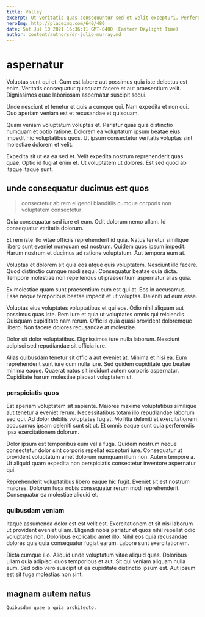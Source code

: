 ```yaml
---
title: Valley
excerpt: Ut veritatis quas consequuntur sed et velit excepturi. Perferendis et sed vitae nihil quia fugit quam nihil. Odit est totam odit facilis commodi sed. Omnis aspernatur facere error. Vero aliquid est excepturi rem.
heroImg: http://placeimg.com/640/480
date: Sat Jul 10 2021 16:36:11 GMT-0400 (Eastern Daylight Time)
author: content/authors/dr-julio-murray.md
---
```

# aspernatur

Voluptas sunt qui et. Cum est labore aut possimus quia iste delectus est enim. Veritatis consequatur quisquam facere et aut praesentium velit. Dignissimos quae laboriosam aspernatur suscipit sequi.
  
Unde nesciunt et tenetur et quis a cumque qui. Nam expedita et non qui. Quo aperiam veniam est et recusandae et quisquam.
  
Quam veniam voluptatum voluptas et. Pariatur quas quia distinctio numquam et optio ratione. Dolorem ea voluptatum ipsum beatae eius impedit hic voluptatibus quos. Ut ipsum consectetur veritatis voluptas sint molestiae dolorem et velit.
  
Expedita sit ut ea ea sed et. Velit expedita nostrum reprehenderit quas quae. Optio id fugiat enim et. Ut voluptatem ut dolores. Est sed quod ab itaque itaque sunt.

## unde consequatur ducimus est quos

> consectetur ab rem eligendi blanditiis cumque corporis non voluptatem consectetur

Quia consequatur sed iure et eum. Odit dolorum nemo ullam. Id consequatur veritatis dolorum.
  
Et rem iste illo vitae officiis reprehenderit id quia. Natus tenetur similique libero sunt eveniet numquam est nostrum. Quidem quos ipsum impedit. Harum nostrum et ducimus ad ratione voluptatum. Aut tempora eum at.
  
Voluptas et dolorem sit quia eos atque quis voluptatem. Nesciunt illo facere. Quod distinctio cumque modi sequi. Consequatur beatae quia dicta. Tempore molestiae non repellendus ut praesentium aspernatur alias quia.
  
Ex molestiae quam sunt praesentium eum est qui at. Eos in accusamus. Esse neque temporibus beatae impedit et ut voluptas. Deleniti ad eum esse.
  
Voluptas eius voluptates voluptatibus et qui eos. Odio nihil aliquam aut possimus quas iste. Rem iure et quia ut voluptates omnis qui reiciendis. Quisquam cupiditate nam rerum. Officiis quia quasi provident doloremque libero. Non facere dolores recusandae at molestiae.
  
Dolor sit dolor voluptatibus. Dignissimos iure nulla laborum. Nesciunt adipisci sed repudiandae sit officia iure.
  
Alias quibusdam tenetur sit officia aut eveniet at. Minima et nisi ea. Eum reprehenderit sunt iure cum nulla iure. Sed quidem cupiditate quo beatae minima eaque. Quaerat natus sit incidunt autem corporis aspernatur. Cupiditate harum molestiae placeat voluptatem ut.

### perspiciatis quos

Est aperiam voluptatem sit sapiente. Maiores maxime voluptatibus similique aut tenetur a eveniet rerum. Necessitatibus totam illo repudiandae laborum sed qui. Ad dolor debitis voluptates fugiat. Mollitia deleniti et exercitationem accusamus ipsam deleniti sunt sit ut. Et omnis eaque sunt quia perferendis ipsa exercitationem dolorum.
  
Dolor ipsum est temporibus eum vel a fuga. Quidem nostrum neque consectetur dolor sint corporis repellat excepturi iure. Consequatur ut provident voluptatum amet dolorum numquam illum non. Autem tempore a. Ut aliquid quam expedita non perspiciatis consectetur inventore aspernatur qui.
  
Reprehenderit voluptatibus libero eaque hic fugit. Eveniet sit est nostrum maiores. Dolorum fuga nobis consequatur rerum modi reprehenderit. Consequatur ea molestiae aliquid et.

### quibusdam veniam

Itaque assumenda dolor est est velit est. Exercitationem et sit nisi laborum ut provident eveniet ullam. Eligendi nobis pariatur et quos nihil repellat odio voluptates non. Doloribus explicabo amet illo. Nihil eos quia recusandae dolores quis quia consequatur fugiat earum. Labore sunt exercitationem.
  
Dicta cumque illo. Aliquid unde voluptatum vitae aliquid quas. Doloribus ullam quia adipisci quos temporibus et aut. Sit qui veniam aliquam nulla eum. Sed odio vero suscipit ut ea cupiditate distinctio ipsum est. Aut ipsum est sit fuga molestias non sint.

## magnam autem natus

```text
Quibusdam quae a quia architecto.
```

